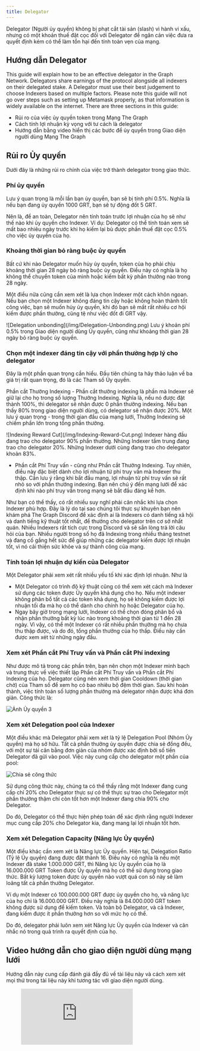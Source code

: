 ```yaml
---
title: Delegator
---
```


Delegator (Người ủy quyền) không bị phạt cắt tài sản (slash) vì hành vi xấu, nhưng có một khoản thuế đặt cọc đối với Delegator để ngăn cản việc đưa ra quyết định kém có thể làm tổn hại đến tính toàn vẹn của mạng.

## Hướng dẫn Delegator

This guide will explain how to be an effective delegator in the Graph Network. Delegators share earnings of the protocol alongside all indexers on their delegated stake. A Delegator must use their best judgement to choose Indexers based on multiple factors. Please note this guide will not go over steps such as setting up Metamask properly, as that information is widely available on the internet. There are three sections in this guide:

- Rủi ro của việc ủy quyền token trong Mạng The Graph
- Cách tính lợi nhuận kỳ vọng với tư cách là delegator
- Hướng dẫn bằng video hiển thị các bước để ủy quyền trong Giao diện người dùng Mạng The Graph

## Rủi ro Ủy quyền

Dưới đây là những rủi ro chính của việc trở thành delegator trong giao thức.

### Phí ủy quyền

Lưu ý quan trọng là mỗi lần bạn ủy quyền, bạn sẽ bị tính phí 0.5%. Nghĩa là nếu bạn đang ủy quyền 1000 GRT, bạn sẽ tự động đốt 5 GRT.

Nên là, để an toàn, Delegator nên tính toán trước lợi nhuận của họ sẽ như thế nào khi ủy quyền cho Indexer. Ví dụ: Delegator có thể tính toán xem sẽ mất bao nhiêu ngày trước khi họ kiếm lại bù được phần thuế đặt cọc 0.5% cho việc ủy quyền của họ.

### Khoảng thời gian bỏ ràng buộc ủy quyền

Bất cứ khi nào Delegator muốn hủy ủy quyền, token của họ phải chịu khoảng thời gian 28 ngày bỏ ràng buộc ủy quyền. Điều này có nghĩa là họ không thể chuyển token của mình hoặc kiếm bất kỳ phần thưởng nào trong 28 ngày.

Một điều nữa cũng cần xem xét là lựa chọn Indexer một cách khôn ngoan. Nếu bạn chọn một Indexer không đáng tin cậy hoặc không hoàn thành tốt công việc, bạn sẽ muốn hủy ủy quyền, khi đó bạn sẽ mất rất nhiều cơ hội kiếm được phần thưởng, cũng tệ như việc đốt đi GRT vậy.

<div sx={{ mx: 'auto', maxWidth: '400px' }}>
  ![Delegation unbonding](/img/Delegation-Unbonding.png) Lưu ý khoản phí 0.5% trong Giao diện người dùng Ủy quyền, cũng
  như khoảng thời gian 28 ngày bỏ ràng buộc ủy quyền.
</div>

### Chọn một indexer đáng tin cậy với phần thưởng hợp lý cho delegator

Đây là một phần quan trọng cần hiểu. Đầu tiên chúng ta hãy thảo luận về ba giá trị rất quan trọng, đó là các Tham số Ủy quyền.

Phần cắt Thưởng Indexing - Phần cắt thưởng indexing là phần mà Indexer sẽ giữ lại cho họ trong số lượng Thưởng Indexing. Nghĩa là, nếu nó được đặt thành 100%, thì delegator sẽ nhận được 0 phần thưởng indexing. Nếu bạn thấy 80% trong giao diện người dùng, có delegator sẽ nhận được 20%. Một lưu ý quan trọng - trong thời gian đầu của mạng lưới, Thưởng Indexing sẽ chiếm phần lớn trong tổng phần thưởng.

<div sx={{ mx: 'auto', maxWidth: '700px' }}>
  ![Indexing Reward Cut](/img/Indexing-Reward-Cut.png) Indexer hàng đầu đang trao cho delegator 90% phần thưởng. Những
  Indexer tầm trung đang trao cho delegator 20%. Những Indexer dưới cùng đang trao cho delegator khoản 83%.
</div>

- Phần cắt Phí Truy vấn - cũng như Phần cắt Thưởng Indexing. Tuy nhiên, điều này đặc biệt dành cho lợi nhuận từ phí truy vấn mà Indexer thu thập. Cần lưu ý rằng khi bắt đầu mạng, lợi nhuận từ phí truy vấn sẽ rất nhỏ so với phần thưởng indexing. Bạn nên chú ý đến mạng lưới để xác định khi nào phí truy vấn trong mạng sẽ bắt đầu đáng kể hơn.

Như bạn có thể thấy, có rất nhiều suy nghĩ phải cân nhắc khi lựa chọn Indexer phù hợp. Đây là lý do tại sao chúng tôi thực sự khuyên bạn nên khám phá The Graph Discord để xác định ai là Indexers có danh tiếng xã hội và danh tiếng kỹ thuật tốt nhất, để thưởng cho delegator trên cơ sở nhất quán. Nhiều Indexers rất tích cực trong Discord và sẽ sẵn lòng trả lời câu hỏi của bạn. Nhiều người trong số họ đã Indexing trong nhiều tháng testnet và đang cố gắng hết sức để giúp những các delegator kiếm được lợi nhuận tốt, vì nó cải thiện sức khỏe và sự thành công của mạng.

### Tính toán lợi nhuận dự kiến của Delegator

Một Delegator phải xem xét rất nhiều yếu tố khi xác định lợi nhuận. Như là

- Một Delegator có trình độ kỹ thuật cũng có thể xem xét cách mà Indexer sử dụng các token được Ủy quyền khả dụng cho họ. Nếu một indexer không phân bổ tất cả các token khả dụng, họ sẽ không kiếm được lợi nhuận tối đa mà họ có thể dành cho chính họ hoặc Delegator của họ.
- Ngay bây giờ trong mạng lưới, Indexer có thể chọn đóng phân bổ và nhận phần thưởng bất kỳ lúc nào trong khoảng thời gian từ 1 đến 28 ngày. Vì vậy, có thể một Indexer có rất nhiều phần thưởng mà họ chưa thu thập được, và do đó, tổng phần thưởng của họ thấp. Điều này cần được xem xét từ những ngày đầu.

### Xem xét Phần cắt Phí Truy vấn và Phần cắt Phí indexing

Như được mô tả trong các phần trên, bạn nên chọn một Indexer minh bạch và trung thực về việc thiết lập Phần cắt Phí Truy vấn và Phần cắt Phí Indexing của họ. Delegator cũng nên xem thời gian Cooldown (thời gian chờ) của Tham số để xem họ có bao nhiêu bộ đệm thời gian. Sau khi hoàn thành, việc tính toán số lượng phần thưởng mà delegator nhận được khá đơn giản. Công thức là:

![Ảnh Ủy quyền 3](/img/Delegation-Reward-Formula.png)

### Xem xét Delegation pool của Indexer

Một điều khác mà Delegator phải xem xét là tỷ lệ Delegation Pool (Nhóm Ủy quyền) mà họ sở hữu. Tất cả phần thưởng ủy quyền được chia sẻ đồng đều, với một sự tái cân bằng đơn giản của nhóm được xác định bởi số tiền Delegator đã gửi vào pool. Việc này cung cấp cho delegator một phần của pool:

![Chia sẻ công thức](/img/Share-Forumla.png)

Sử dụng công thức này, chúng ta có thể thấy rằng một Indexer đang cung cấp chỉ 20% cho Delegator thực sự có thể thực sự trao cho Delegator một phần thưởng thậm chí còn tốt hơn một Indexer đang chia 90% cho Delegator.

Do đó, Delegator có thể thực hiện phép toán để xác định rằng người Indexer mục cung cấp 20% cho Delegator kia, đang mang lại lợi nhuận tốt hơn.

### Xem xét Delegation Capacity (Năng lực Ủy quyền)

Một điều khác cần xem xét là Năng lực Ủy quyền. Hiện tại, Delegation Ratio (Tỷ lệ Ủy quyền) đang được đặt thành 16. Điều này có nghĩa là nếu một Indexer đã stake 1.000.000 GRT, thì Năng lực Ủy quyền của họ là 16.000.000 GRT Token được Ủy quyền mà họ có thể sử dụng trong giao thức. Bất kỳ lượng token được ủy quyền nào vượt quá con số này sẽ làm loãng tất cả phần thưởng Delegator.

Ví dụ một Indexer có 100.000.000 GRT được ủy quyền cho họ, và năng lực của họ chỉ là 16.000.000 GRT. Điều này nghĩa là 84.000.000 GRT token không được sử dụng để kiếm token. Và toàn bộ Delegator, và cả Indexer, đang kiếm được ít phần thưởng hơn so với mức họ có thể.

Do đó, delegator phải luôn xem xét Năng lực Ủy quyền của Indexer và cân nhắc nó trong quá trình ra quyết định của họ.

## Video hướng dẫn cho giao diện người dùng mạng lưới

Hướng dẫn này cung cấp đánh giá đầy đủ về tài liệu này và cách xem xét mọi thứ trong tài liệu này khi tương tác với giao diện người dùng.

<figure className="video-container">
  <iframe
    className="video-iframe"
    src="https://www.youtube.com/embed/2G7S2gdURdc"
    title="Trình phát video YouTube"
    frameBorder="0"
    allowFullScreen
></iframe>
</figure>
